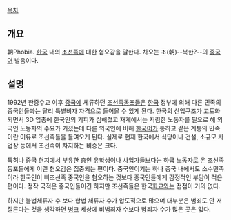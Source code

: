 [[목차]]
== 개요 ==
朝Phobia. [[한국]] 내의 [[조선족]]에 대한 혐오감을 말한다. 차오는 조(朝)--북한?--의 [[중국어]] 발음이다.
== 설명 ==
1992년 한중수교 이후 [[중국]]에 체류하던 [[조선족]]동포들은 [[한국]] 정부에 의해 다른 민족의 중국인들과는 달리 특별비자 자격으로 들어올 수 있게 된다. 한국의 산업구조가 고도화되면서 3D 업종에 한국인의 기피가 심해졌고 재계에서는 저렴한 노동자를 필요로 해 외국인 노동자의 수요가 커졌는데 다른 외국인에 비해 [[한국어]]가 통하고 같은 계통의 민족이란 이유로 조선족들을 들여오게 된다. 실제로 현재 한국에서 식당이나 건설, 소규모 사업장 등에서 조선족이 차지하는 비중은 크다. 

특히나 중국 현지에서 부유한 층인 [[유학생]]이나 [[사업가]]들보다는 하급 노동자로 온 조선족동포들에게 이런 혐오감은 집중되는 편이다. 중국인이기는 하나 중국 내에서도 소수민족이라 한국인이 비조선족 중국인을 혐오하는 것보다 중국인들에게 감정적인 부담이 적은 편이다. 
정작 국적은 중국인들이긴 하지만 조선족들은 한국[[화교]]와는 접점이 거의 없다.

하지만 불법체류자 수 보다 합법 체류자 수가 압도적으로 많으며 대부분은 범죄도 안 저질른다는 것을 생각하면 [[병크]] 세상에 비범죄자 수보다 범죄자 수가 많은 곳은 없다.
